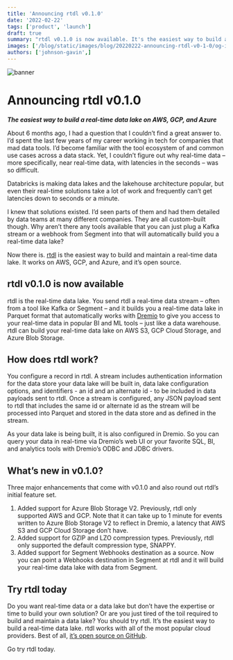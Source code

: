 ```yaml
---
title: 'Announcing rtdl v0.1.0'
date: '2022-02-22'
tags: ['product', 'launch']
draft: true
summary: "rtdl v0.1.0 is now available. It's the easiest way to build and maintain a real-time data lake, and it works on AWS, GCP, and Azure."
images: ['/blog/static/images/blog/20220222-announcing-rtdl-v0-1-0/og-image.png',]
authors: ['johnson-gavin',]
---
```

![banner](/blog/static/images/blog/20220222-announcing-rtdl-v0-1-0/og-image.png)  
# Announcing rtdl v0.1.0
***The easiest way to build a real-time data lake on AWS, GCP, and Azure***  
  
About 6 months ago, I had a question that I couldn’t find a great answer to. I’d spent the last 
few years of my career working in tech for companies that mad data tools. I’d become familiar with 
the tool ecosystem of and common use cases across a data stack. Yet, I couldn’t figure out why 
real-time data – more specifically, near real-time data, with latencies in the seconds – was so 
difficult.  
  
Databricks is making data lakes and the lakehouse architecture popular, but even their real-time 
solutions take a lot of work and frequently can’t get latencies down to seconds or a minute.  
  
I knew that solutions existed. I’d seen parts of them and had them detailed by data teams at many 
different companies. They are all custom-built though. Why aren’t there any tools available that 
you can just plug a Kafka stream or a webhook from Segment into that will automatically build 
you a real-time data lake?  
  
Now there is. [rtdl](https://rtdl.io) is the easiest way to build and maintain a real-time data 
lake. It works on AWS, GCP, and Azure, and it’s open source.

## rtdl v0.1.0 is now available
rtdl is the real-time data lake. You send rtdl a real-time data stream – often from a tool like 
Kafka or Segment – and it builds you a real-time data lake in Parquet format that automatically 
works with [Dremio](https://www.dremio.com/) to give you access to your real-time data in popular 
BI and ML tools – just like a data warehouse. rtdl can build your real-time data lake on AWS S3, 
GCP Cloud Storage, and Azure Blob Storage.

## How does rtdl work?
You configure a record in rtdl. A stream includes authentication information for the data store 
your data lake will be built in, data lake configuration options, and identifiers - an id and 
an alternate id - to be included in data payloads sent to rtdl. Once a stream is configured, any 
JSON payload sent to rtdl that includes the same id or alternate id as the stream will be processed 
into Parquet and stored in the data store and as defined in the stream.  
  
As your data lake is being built, it is also configured in Dremio. So you can query your data in 
real-time via Dremio’s web UI or your favorite SQL, BI, and analytics tools with Dremio’s ODBC 
and JDBC drivers.

## What’s new in v0.1.0?
Three major enhancements that come with v0.1.0 and also round out rtdl’s initial feature set.
  1.  Added support for Azure Blob Storage V2. Previously, rtdl only supported AWS and GCP. Note 
      that it can take up to 1 minute for events written to Azure Blob Storage V2 to reflect in 
      Dremio, a latency that AWS S3 and GCP Cloud Storage don’t have.
  2.  Added support for GZIP and LZO compression types. Previously, rtdl only supported the default 
      compression type, SNAPPY.
  3.  Added support for Segment Webhooks destination as a source. Now you can point a Webhooks 
      destination in Segment at rtdl and it will build your real-time data lake with data from 
      Segment.

## Try rtdl today
Do you want real-time data or a data lake but don’t have the expertise or time to build your own 
solution? Or are you just tired of the toil required to build and maintain a data lake? You should 
try rtdl. It’s the easiest way to build a real-time data lake. rtdl works with all of the most 
popular cloud providers. Best of all, [it’s open source on GitHub](https://github.com/realtimedatalake/rtdl).  
  
Go try rtdl today.
